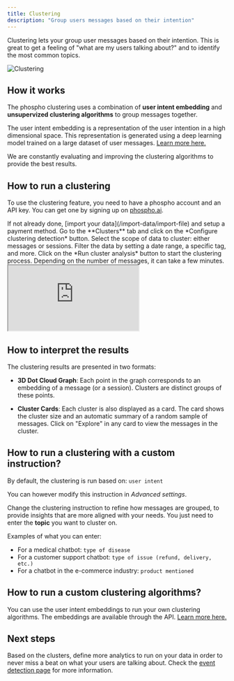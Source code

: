 ```yaml
---
title: Clustering
description: "Group users messages based on their intention"
---
```


Clustering lets your group user messages based on their intention. This is great to get a feeling of "what are my users talking about?" and to identify the most common topics.

![Clustering](./images/clustering-demo.gif)

## How it works

The phospho clustering uses a combination of **user intent embedding** and **unsupervized clustering algorithms** to group messages together.

The user intent embedding is a representation of the user intention in a high dimensional space. This representation is generated using a deep learning model trained on a large dataset of user messages. [Learn more here.](https://research.phospho.ai/phospho_intent_embed.pdf)

We are constantly evaluating and improving the clustering algorithms to provide the best results.

## How to run a clustering

To use the clustering feature, you need to have a phospho account and an API key. You can get one by signing up on [phospho.ai](https://platform.phospho.ai).

<Steps>
  <Step title="Import data">
 If not already done, [import your data](/import-data/import-file) and setup a payment method.
  </Step>

  <Step title="Configure clustering">
  Go to the **Clusters** tab and click on the *Configure clustering detection* button.
  Select the scope of data to cluster: either messages or sessions.
  Filter the data by setting a date range, a specific tag, and more.
  </Step>

  <Step title="Run clustering">
  Click on the *Run cluster analysis* button to start the clustering process. Depending on the number of messages, it can take a few minutes.
  </Step>

</Steps>


<iframe
  className="w-full aspect-video"
  src="https://www.youtube.com/embed/WwvBXJieiW0?si=q--tDY1iqON0GHo5"
  allowFullScreen
></iframe>

## How to interpret the results

The clustering results are presented in two formats:

- **3D Dot Cloud Graph**: Each point in the graph corresponds to an embedding of a message (or a session). Clusters are distinct groups of these points. 

- **Cluster Cards**: Each cluster is also displayed as a card. The card shows the cluster size and an automatic summary of a random sample of messages. Click on "Explore" in any card to view the messages in the cluster.

## How to run a clustering with a custom instruction?

By default, the clustering is run based on: `user intent` 

You can however modify this instruction in *Advanced settings*. 

Change the clustering instruction to refine how messages are grouped, to provide insights that are more aligned with your needs. You just need to enter the **topic** you want to cluster on.

Examples of what you can enter:
- For a medical chatbot: `type of disease` 
- For a customer support chatbot: `type of issue (refund, delivery, etc.)`
- For a chatbot in the e-commerce industry: `product mentioned` 

## How to run a custom clustering algorithms?

You can use the user intent embeddings to run your own clustering algorithms. The embeddings are available through the API. [Learn more here.](/models/embeddings)

## Next steps

Based on the clusters, define more analytics to run on your data in order to never miss a beat on what your users are talking about. Check the [event detection page](/analytics/events) for more information.
